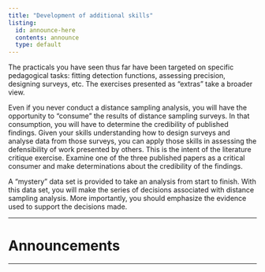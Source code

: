 ```yaml
---
title: "Development of additional skills"
listing: 
  id: announce-here
  contents: announce
  type: default
---
```


The practicals you have seen thus far have been targeted on specific pedagogical tasks: fitting detection functions, assessing precision, designing surveys, etc. The exercises presented as "extras" take a broader view.  

Even if you never conduct a distance sampling analysis, you will have the opportunity to "consume" the results of distance sampling surveys.  In that consumption, you will have to determine the credibility of published findings. Given your skills understanding how to design surveys and analyse data from those surveys, you can apply those skills in assessing the defensibility of work presented by others. This is the intent of the literature critique exercise.  Examine one of the three published papers as a critical consumer and make determinations about the credibility of the findings.

A "mystery" data set is provided to take an analysis from start to finish. With this data set, you will make the series of decisions associated with distance sampling analysis. More importantly, you should emphasize the evidence used to support the decisions made.

---

# Announcements

---

::: {#announce-here}
:::
